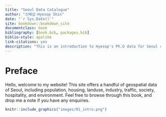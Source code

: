 ```yaml
--- 
title: "Seoul Data Catalogue"
author: "신혜섭-Hyesop Shin"
date: "`r Sys.Date()`"
site: bookdown::bookdown_site
documentclass: book
bibliography: [book.bib, packages.bib]
biblio-style: apalike
link-citations: yes
description: "This is an introduction to Hyesop's Ph.D data for Seoul city."
---
```

# Preface {-}
Hello, welcome to my website! This site offers a handful of geospatial data of Seoul, including population,
housing, landuse, industry, traffic, society, hospitality, and environment. Feel free to browse through
this book, and drop me a note if you have any enquiries.
```r
knitr::include_graphics("images/01_intro.png")
```